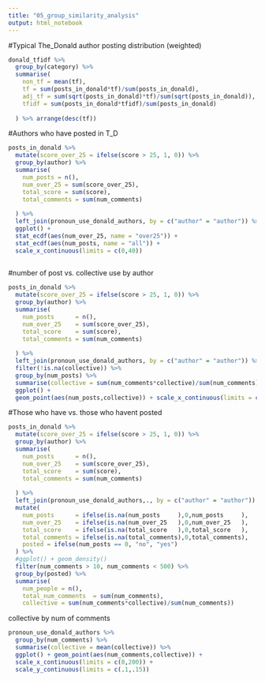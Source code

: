 ```yaml
---
title: "05_group_similarity_analysis"
output: html_notebook
---
```


#Typical The_Donald author posting distribution (weighted)

```r
donald_tfidf %>%
  group_by(category) %>%
  summarise(
    non_tf = mean(tf),
    tf = sum(posts_in_donald*tf)/sum(posts_in_donald),
    adj_tf = sum(sqrt(posts_in_donald)*tf)/sum(sqrt(posts_in_donald)),
    tfidf = sum(posts_in_donald*tfidf)/sum(posts_in_donald)
    
  ) %>% arrange(desc(tf))
```

#Authors who have posted in T_D

```r
posts_in_donald %>%
  mutate(score_over_25 = ifelse(score > 25, 1, 0)) %>%
  group_by(author) %>%
  summarise(
    num_posts = n(),
    num_over_25 = sum(score_over_25),
    total_score = sum(score),
    total_comments = sum(num_comments)
    
  ) %>%
  left_join(pronoun_use_donald_authors, by = c("author" = "author")) %>%
  ggplot() +
  stat_ecdf(aes(num_over_25, name = "over25")) +
  stat_ecdf(aes(num_posts, name = "all")) +
  scale_x_continuous(limits = c(0,40))
  
```
#number of post vs. collective use by author
```r
posts_in_donald %>%
  mutate(score_over_25 = ifelse(score > 25, 1, 0)) %>%
  group_by(author) %>%
  summarise(
    num_posts      = n(),
    num_over_25    = sum(score_over_25),
    total_score    = sum(score),
    total_comments = sum(num_comments)
    
  ) %>%
  left_join(pronoun_use_donald_authors, by = c("author" = "author")) %>%
  filter(!is.na(collective)) %>%
  group_by(num_posts) %>%
  summarise(collective = sum(num_comments*collective)/sum(num_comments)) %>%
  ggplot() +
  geom_point(aes(num_posts,collective)) + scale_x_continuous(limits = c(0,200))


```
#Those who have vs. those who havent posted

```r
posts_in_donald %>%
  mutate(score_over_25 = ifelse(score > 25, 1, 0)) %>%
  group_by(author) %>%
  summarise(
    num_posts      = n(),
    num_over_25    = sum(score_over_25),
    total_score    = sum(score),
    total_comments = sum(num_comments)
    
  ) %>%
  left_join(pronoun_use_donald_authors,., by = c("author" = "author")) %>%
  mutate(
    num_posts      = ifelse(is.na(num_posts     ),0,num_posts     ),
    num_over_25    = ifelse(is.na(num_over_25   ),0,num_over_25   ),
    total_score    = ifelse(is.na(total_score   ),0,total_score   ),
    total_comments = ifelse(is.na(total_comments),0,total_comments),
    posted = ifelse(num_posts == 0, "no", "yes")
  ) %>%
  #ggplot() + geom_density()
  filter(num_comments > 10, num_comments < 500) %>%
  group_by(posted) %>%
  summarise(
    num_people = n(),
    total_num_comments  = sum(num_comments),
    collective = sum(num_comments*collective)/sum(num_comments)) 


```

collective by num of comments 
```r
pronoun_use_donald_authors %>%
  group_by(num_comments) %>%
  summarise(collective = mean(collective)) %>%
  ggplot() + geom_point(aes(num_comments,collective)) +
  scale_x_continuous(limits = c(0,200)) +
  scale_y_continuous(limits = c(.1,.15))
```





